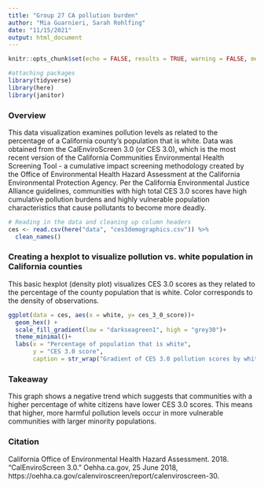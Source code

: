 ```yaml
---
title: "Group 27 CA pollution burden"
author: "Mia Guarnieri, Sarah Rohlfing"
date: "11/15/2021"
output: html_document
---
```


```r
knitr::opts_chunk$set(echo = FALSE, results = TRUE, warning = FALSE, message = FALSE)

#attaching packages
library(tidyverse)
library(here)
library(janitor)
```

### Overview

This data visualization examines pollution levels as related to the percentage of a California county's population that is white. Data was obtained from the CalEnviroScreen 3.0 (or CES 3.0), which is the most recent version of the California Communities Environmental Health Screening Tool - a cumulative impact screening methodology created by the Office of Environmental Health Hazard Assessment at the California Environmental Protection Agency. Per the California Environmental Justice Alliance guidelines, communities with high total CES 3.0 scores have high cumulative pollution burdens and highly vulnerable population characteristics that cause pollutants to become more deadly.

```r
# Reading in the data and cleaning up column headers
ces <- read.csv(here("data", "ces3demographics.csv")) %>% 
  clean_names()
```

### Creating a hexplot to visualize pollution vs. white population in California counties

This basic hexplot (density plot) visualizes CES 3.0 scores as they related to the percentage of the county population that is white. Color corresponds to the density of observations.

```r
ggplot(data = ces, aes(x = white, y= ces_3_0_score))+
  geom_hex() +
  scale_fill_gradient(low = "darkseagreen1", high = "grey30")+
  theme_minimal()+
  labs(x = "Percentage of population that is white",
       y = "CES 3.0 score",
       caption = str_wrap("Gradient of CES 3.0 pollution scores by white population percentage. Data: Office of Environmental Health Hazard Assessment, California Environmental Protection Agency"))
```

### Takeaway

This graph shows a negative trend which suggests that communities with a higher percentage of white citizens have lower CES 3.0 scores. This means that higher, more harmful pollution levels occur in more vulnerable communities with larger minority populations. 

### Citation

California Office of Environmental Health Hazard Assessment. 2018. “CalEnviroScreen 3.0.” Oehha.ca.gov, 25 June 2018, https://oehha.ca.gov/calenviroscreen/report/calenviroscreen-30. 
